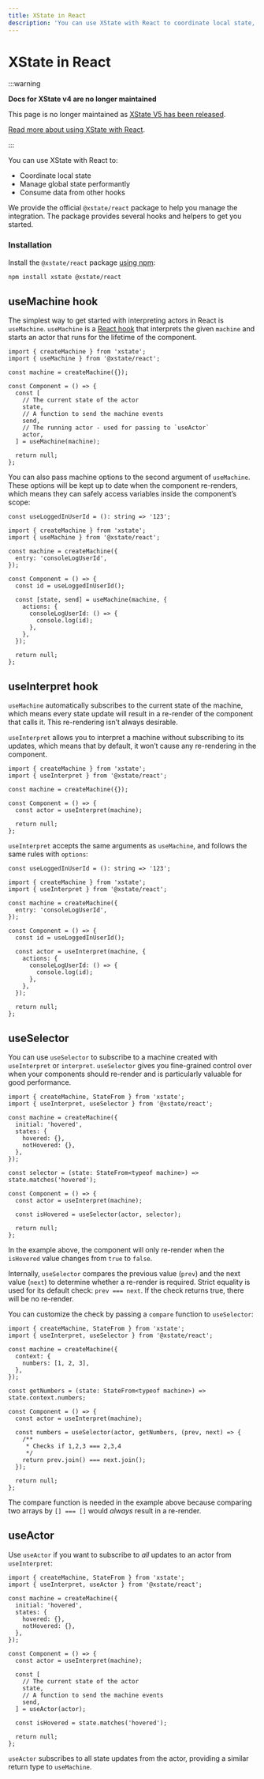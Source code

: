 ```yaml
---
title: XState in React
description: 'You can use XState with React to coordinate local state, manage global state performantly, and consume data from other hooks.'
---
```


# XState in React

:::warning

**Docs for XState v4 are no longer maintained**

This page is no longer maintained as [XState V5 has been released](/blog/2023-12-01-xstate-v5).

[Read more about using XState with React](/docs/xstate-react).

:::

You can use XState with React to:

- Coordinate local state
- Manage global state performantly
- Consume data from other hooks

We provide the official `@xstate/react` package to help you manage the integration. The package provides several hooks and helpers to get you started.

### Installation

Install the `@xstate/react` package [using npm](https://developer.mozilla.org/en-US/docs/Learn/Tools_and_testing/Understanding_client-side_tools/Command_line#adding_powerups):

```bash
npm install xstate @xstate/react
```

## useMachine hook

<!-- deps: ["xstate-react","running-machines-intro","intro-to-state-api"] -->

The simplest way to get started with interpreting actors in React is `useMachine`. `useMachine` is a [React hook](https://reactjs.org/hooks) that interprets the given `machine` and starts an actor that runs for the lifetime of the component.

```tsx
import { createMachine } from 'xstate';
import { useMachine } from '@xstate/react';

const machine = createMachine({});

const Component = () => {
  const [
    // The current state of the actor
    state,
    // A function to send the machine events
    send,
    // The running actor - used for passing to `useActor`
    actor,
  ] = useMachine(machine);

  return null;
};
```

You can also pass machine options to the second argument of `useMachine`. These options will be kept up to date when the component re-renders, which means they can safely access variables inside the component’s scope:

```tsx
const useLoggedInUserId = (): string => '123';

import { createMachine } from 'xstate';
import { useMachine } from '@xstate/react';

const machine = createMachine({
  entry: 'consoleLogUserId',
});

const Component = () => {
  const id = useLoggedInUserId();

  const [state, send] = useMachine(machine, {
    actions: {
      consoleLogUserId: () => {
        console.log(id);
      },
    },
  });

  return null;
};
```

## useInterpret hook

<!-- deps: ["xstate-react", "use-machine"] -->

`useMachine` automatically subscribes to the current state of the machine, which means every state update will result in a re-render of the component that calls it. This re-rendering isn’t always desirable.

`useInterpret` allows you to interpret a machine without subscribing to its updates, which means that by default, it won’t cause any re-rendering in the component.

```tsx
import { createMachine } from 'xstate';
import { useInterpret } from '@xstate/react';

const machine = createMachine({});

const Component = () => {
  const actor = useInterpret(machine);

  return null;
};
```

`useInterpret` accepts the same arguments as `useMachine`, and follows the same rules with `options`:

```tsx
const useLoggedInUserId = (): string => '123';

import { createMachine } from 'xstate';
import { useInterpret } from '@xstate/react';

const machine = createMachine({
  entry: 'consoleLogUserId',
});

const Component = () => {
  const id = useLoggedInUserId();

  const actor = useInterpret(machine, {
    actions: {
      consoleLogUserId: () => {
        console.log(id);
      },
    },
  });

  return null;
};
```

## useSelector

<!-- deps: ["use-interpret", "intro-to-state-api"] -->

You can use `useSelector` to subscribe to a machine created with `useInterpret` or `interpret`. `useSelector` gives you fine-grained control over when your components should re-render and is particularly valuable for good performance.

```tsx
import { createMachine, StateFrom } from 'xstate';
import { useInterpret, useSelector } from '@xstate/react';

const machine = createMachine({
  initial: 'hovered',
  states: {
    hovered: {},
    notHovered: {},
  },
});

const selector = (state: StateFrom<typeof machine>) => state.matches('hovered');

const Component = () => {
  const actor = useInterpret(machine);

  const isHovered = useSelector(actor, selector);

  return null;
};
```

In the example above, the component will only re-render when the `isHovered` value changes from `true` to `false`.

Internally, `useSelector` compares the previous value (`prev`) and the next value (`next`) to determine whether a re-render is required. Strict equality is used for its default check: `prev === next`. If the check returns true, there will be no re-render.

You can customize the check by passing a `compare` function to `useSelector`:

```tsx
import { createMachine, StateFrom } from 'xstate';
import { useInterpret, useSelector } from '@xstate/react';

const machine = createMachine({
  context: {
    numbers: [1, 2, 3],
  },
});

const getNumbers = (state: StateFrom<typeof machine>) => state.context.numbers;

const Component = () => {
  const actor = useInterpret(machine);

  const numbers = useSelector(actor, getNumbers, (prev, next) => {
    /**
     * Checks if 1,2,3 === 2,3,4
     */
    return prev.join() === next.join();
  });

  return null;
};
```

The compare function is needed in the example above because comparing two arrays by `[] === []` would _always_ result in a re-render.

## useActor

<!-- deps: ["xstate-react", "use-selector"] -->

Use `useActor` if you want to subscribe to _all_ updates to an actor from `useInterpret`:

```tsx
import { createMachine, StateFrom } from 'xstate';
import { useInterpret, useActor } from '@xstate/react';

const machine = createMachine({
  initial: 'hovered',
  states: {
    hovered: {},
    notHovered: {},
  },
});

const Component = () => {
  const actor = useInterpret(machine);

  const [
    // The current state of the actor
    state,
    // A function to send the machine events
    send,
  ] = useActor(actor);

  const isHovered = state.matches('hovered');

  return null;
};
```

`useActor` subscribes to all state updates from the actor, providing a similar return type to `useMachine`.

